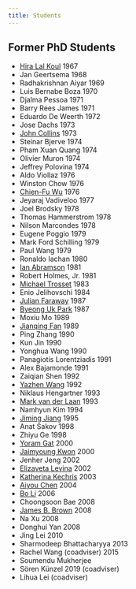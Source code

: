 ```yaml
---
title: Students
---
```


## Former PhD Students

- [Hira Lal Koul](http://www.stt.msu.edu/~koul/) 1967
- Jan Geertsema 1968
- Radhakrishnan Aiyar 1969
- Luis Bernabe Boza 1970
- Djalma Pessoa 1971
- Barry Rees James 1971
- Eduardo De Weerth 1972
- Jose Dachs 1973
- [John Collins](http://math.ucalgary.ca/profiles/24) 1973
- Steinar Bjerve 1974
- Pham Xuan Quang 1974
- Olivier Muron 1974
- Jeffrey Polovina 1974
- Aldo Viollaz 1976
- Winston Chow 1976
- [Chien-Fu Wu](http://www2.isye.gatech.edu/~jeffwu/) 1976
- Jeyaraj Vadiveloo 1977
- Joel Brodsky 1978
- Thomas Hammerstrom 1978
- Nilson Marcondes 1978
- Eugene Poggio 1979
- Mark Ford Schilling 1979
- Paul Wang 1979
- Ronaldo Iachan 1980
- [Ian Abramson](http://math.ucsd.edu/people/index.php?category=faculty_by_name) 1981
- Robert Holmes, Jr. 1981
- [Michael Trosset](http://mypage.iu.edu/~mtrosset/) 1983
- Enio Jelihovschi 1984
- [Julian Faraway](http://www.maths.bath.ac.uk/~jjf23/) 1987
- [Byeong Uk Park](http://srccs.snu.ac.kr/VerII/Member/BUPark.html) 1987
- Moxiu Mo 1989
- [Jianqing Fan](http://orfe.princeton.edu/~jqfan/) 1989
- Ping Zhang 1990
- Kun Jin 1990
- Yonghua Wang 1990
- Panagiotis Lorentziadis 1991
- Alex Bajamonde 1991
- Zaiqian Shen 1992
- [Yazhen Wang](http://www.stat.uconn.edu/~yzwang/) 1992
- Niklaus Hengartner 1993
- [Mark van der Laan](http://www.stat.berkeley.edu/~laan/) 1993
- Namhyun Kim 1994
- [Jiming Jiang](http://www.stat.ucdavis.edu/~jiang/) 1995
- Anat Sakov 1998
- Zhiyu Ge 1998
- [Yoram Gat](http://www2.parc.com/csl/members/gat/) 2000
- [Jaimyoung Kwon](http://www.sci.csuhayward.edu/~jkwon/) 2000
- Jenher Jeng 2002
- [Elizaveta Levina](http://www.stat.lsa.umich.edu/~elevina/) 2002
- [Katherina Kechris](http://pmb.uchsc.edu/faculty/kechris/) 2003
- [Aiyou Chen](http://cm.bell-labs.com/who/aychen/index.html) 2004
- [Bo Li](http://166.111.96.4/homepage/viewTeacherPage.do?id=6561) 2006
- Choongsoon Bae 2008
- [James B. Brown](https://biosciences.lbl.gov/profiles/ben-brown/) 2008
- Na Xu 2008
- Donghui Yan 2008
- Jing Lei 2010
- Sharmodeep Bhattacharyya 2013
- Rachel Wang (coadviser) 2015
- Soumendu Mukherjee
- Sören Künzel 2019 (coadviser)
- Lihua Lei (coadviser)

